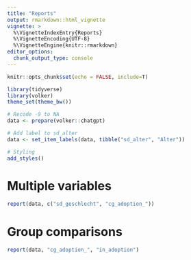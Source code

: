```yaml
---
title: "Reports"
output: rmarkdown::html_vignette
vignette: >
  %\VignetteIndexEntry{Reports}
  %\VignetteEncoding{UTF-8}
  %\VignetteEngine{knitr::rmarkdown}
editor_options: 
  chunk_output_type: console
---
```


```r
knitr::opts_chunk$set(echo = FALSE, include=T)

library(tidyverse)
library(volker)
theme_set(theme_bw())

# Recode -9 to NA
data <- prepare(volker::chatgpt)

# Add label to sd_alter
data <- set_item_labels(data, tibble("sd_alter", "Alter"))
```

```r
# Styling
add_styles()
```


# Multiple variables
```r
report(data, c("sd_geschlecht", "cg_adoption_"))
```


# Group comparisons
```r
report(data, "cg_adoption_", "in_adoption")
```

